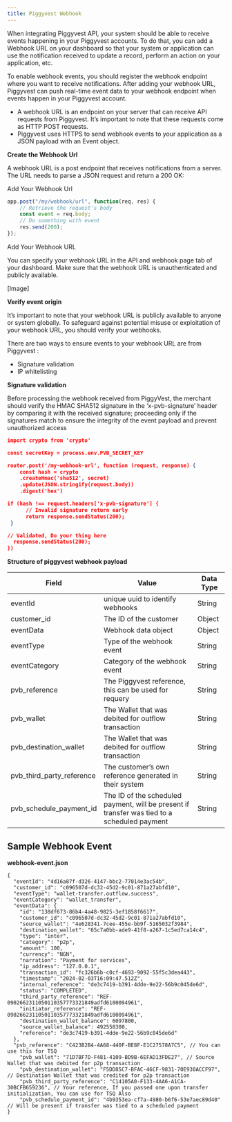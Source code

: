 ```yaml
---
title: Piggyvest Webhook
---
```


When integrating Piggyvest API, your system should be able to receive events happening in your Piggyvest accounts. To do that, you can add a Webhook URL on your dashboard so that your system or application can use the notification received to update a record, perform an action on your application, etc.

To enable webhook events, you should register the webhook endpoint where you want to receive notifications. After adding your webhook URL, Piggyvest can push real-time event data to your webhook endpoint when events happen in your Piggyvest account.

- A webhook URL is an endpoint on your server that can receive API requests from Piggyvest. It’s important to note that these requests come as HTTP POST requests.
- Piggyvest uses HTTPS to send webhook events to your application as a JSON payload with an Event object.

**Create the Webhook Url**

A webhook URL is a post endpoint that receives notifications from a server. The URL needs to parse a JSON request and return a 200 OK:

Add Your Webhook Url

```webhook_url.js
app.post("/my/webhook/url", function(req, res) {
    // Retrieve the request's body
    const event = req.body;
    // Do something with event
    res.send(200);
});
```

Add Your Webhook URL

You can specify your webhook URL in the API and webhook page tab of your dashboard. Make sure that the webhook URL is unauthenticated and publicly available.

[Image]

**Verify event origin**

It’s important to note that your webhook URL is publicly available to anyone or system globally. To safeguard against potential misuse or exploitation of your webhook URL, you should verify your webhooks.

There are two ways to ensure events to your webhook URL are from Piggyvest :

- Signature validation
- IP whitelisting

**​Signature validation**

Before processing the webhook received from PiggyVest, the merchant should verify the HMAC SHA512 signature in the ‘x-pvb-signature’ header by comparing it with the received signature; proceeding only if the signatures match to ensure the integrity of the event payload and prevent unauthorized access


```webhook-validation.json
import crypto from 'crypto'

const secretKey = process.env.PVB_SECRET_KEY

router.post('/my-webhook-url', function (request, response) {
	const hash = crypto
    .createHmac('sha512', secret)
    .update(JSON.stringify(request.body))
    .digest('hex')

if (hash !== request.headers['x-pvb-signature'] {
      // Invalid signature return early
      return response.sendStatus(200);
 }

// Validated, Do your thing here
  response.sendStatus(200);
})
```

**​Structure of piggyvest webhook payload**

| **Field** | **Value** | **Data Type** |
| --- | --- | --- |
| eventId | unique uuid to identify webhooks | String |
| customer_id | The ID of the customer | Object |
| eventData | Webhook data object | Object |
| eventType | Type of the webhook event | String |
| eventCategory | Category of the webhook event | String |
| pvb_reference | The Piggyvest reference, this can be used for requery | String |
| pvb_wallet | The Wallet that was debited for outflow transaction | String |
| pvb_destination_wallet | The Wallet that was debited for outflow transaction | String |
| pvb_third_party_reference | The customer’s own reference generated in their system | String |
| pvb_schedule_payment_id | The ID of the scheduled payment, will be present if transfer was tied to a scheduled payment | String |

## **Sample Webhook Event**

**webhook-event.json**

```tsx
{
  "eventId": "4d16a87f-d326-4147-bbc2-77014e3ac54b",
  "customer_id": "c096507d-dc32-45d2-9c01-871a27abfd10",
  "eventType": "wallet-transfer.outflow.success",
  "eventCategory": "wallet_transfer",
  "eventData": {
    "id": "138df673-86b4-4a48-9825-3ef1858f6617",
    "customer_id": "c096507d-dc32-45d2-9c01-871a27abfd10",
    "source_wallet": "4e628341-7cee-455e-bb9f-5165032f3984",
    "destination_wallet": "65c7a0bb-ade9-41f8-a267-1c5ed7ca14c4",
    "type": "inter",
    "category": "p2p",
    "amount": 100,
    "currency": "NGN",
    "narration": "Payment for services",
    "ip_address": "127.0.0.1",
    "transaction_id": "fc326b6b-c0cf-4693-9092-55f5c3dea443",
    "timestamp": "2024-02-03T16:09:47.512Z",
    "internal_reference": "de3c7419-b391-4dde-9e22-56b9c045de6d",
    "status": "COMPLETED",
    "third_party_reference": "REF-0902662311050110357773321849adfd6100094961",
    "initiator_reference": "REF-0902662311050110357773321849adfd6100094961",
    "destination_wallet_balance": 6097800,
    "source_wallet_balance": 492558300,
    "reference": "de3c7419-b391-4dde-9e22-56b9c045de6d"
  },
  "pvb_reference": "C423B2B4-4A68-440F-BE8F-E1C27578A7C5", // You can use this for TSQ
	"pvb_wallet": "71D7BF7D-F481-4109-BD9B-6EFAD13FDE27", // Source Wallet that was debited for p2p transaction
	"pvb_destination_wallet": "F5DD85C7-BFAC-46CF-9831-70E930ACCF97", // Destination Wallet that was credited for p2p transaction
	"pvb_third_party_reference": "C14105A0-F133-4AA6-A1CA-30BCFB659236", // Your reference, If you passed one upon transfer initialization, You can use for TSQ Also
	"pvb_schedule_payment_id": "4b9353ea-cf7a-4980-b6f6-53e7aec89d40" // Will be present if transfer was tied to a scheduled payment
}
```